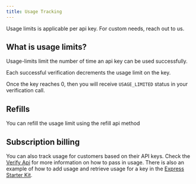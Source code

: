 ```yaml
---
title: Usage Tracking
---
```


Usage limits is applicable per api key. For custom needs, reach out to us.

## What is usage limits?

Usage-limits limit the number of time an api key can be used successfully.

Each successful verification decrements the usage limit on the key.

Once the key reaches 0, then you will receive `USAGE_LIMITED` status in your verification call.

## Refills

You can refill the usage limit using the refill api method

## Subscription billing

You can also track usage for customers based on their API keys. Check the [Verify Api](/api-reference/endpoints/verify-a-key-for-a-given-workspace) for more information on how to pass in usage. There is also an example of how to add usage and retrieve usage for a key in the [Express Starter Kit](/sdk/starter-kits/express#retrieving-usage).
